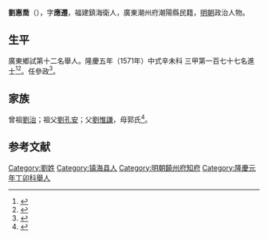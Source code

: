 {{明清人物信息框
| 姓名 = 劉惠喬
| 原名 =
| 圖片名稱= 
| 圖片大小 =
| 圖片說明 = 
| 最高職務 =
| 國家 = 大明 
| 爵位 =
| 籍貫 = 福建鎮海衛人
| 族裔 = 
| 字號 = 
| 諡號 =
| 出生日期 = 生年不詳
| 出生地點 = <!---福建鎮海衛人--->
| 逝世日期 = 卒年不詳 
| 逝世地點 =
| 墓葬 =
| 配偶 = 
| 親屬 = 
| 出身 =
* 隆慶五年辛未科同進士出身
| 經歷 =
| 著作 =  
}}
'''劉惠喬'''（{{bd|？||？|catIdx=}}），字'''應遷'''，福建鎮海衛人，廣東潮州府潮陽縣民籍，[[明朝|明朝]]政治人物。

== 生平 ==
廣東鄉試第十二名舉人。隆慶五年（1571年）中式辛未科<!---會試第一百七十六名--->三甲第一百七十七名進士<ref>{{Cite book|title=《皇明贡举考》卷五|last=（明）[[张朝瑞|张朝瑞]]|first=|publisher=《续修四库全书》史部第828册|year=|isbn=|location=|pages=}}</ref><ref>{{Cite book|title=贡举志五种 上|last=鲁小俊，江俊伟著|first=|publisher=武汉：武汉大学出版社|year=2009|isbn=978-7-307-07043-1|location=|pages=}}</ref>。任參政<ref>{{cite news|title=明朝潮州府文进士名录|url=http://zt.czonline.net/2010wenhua/txcr/chaorendongtai/kejiao/2010-12-02/31625.html|accessdate=2013-08-07|newspaper=潮州热线|archive-url=https://web.archive.org/web/20131004220414/http://zt.czonline.net/2010wenhua/txcr/chaorendongtai/kejiao/2010-12-02/31625.html|archive-date=2013-10-04|dead-url=yes}}</ref>。

== 家族 ==
曾祖[[劉治|劉治]]；祖父[[劉孔安|劉孔安]]；父[[劉惟謙|劉惟謙]]，母郭氏<ref>{{Cite book|title=天一阁藏明代科举录选刊 登科录 点校本|last=龚延明主编|first=|publisher=宁波出版社|year=2016|isbn=978-7-5526-2320-8|location=宁波|pages=|quote=《天一閣藏明代科舉錄選刊.登科錄》之《隆慶五年辛未科登科錄》}}</ref>。

==参考文献==
{{reflist}}

{{start box}}
{{s-off}}
{{s-before|[[管稷|管稷]]}}
{{s-title|明朝饒州府知府|1583年－1589年}}
{{s-after|[[楊際會|楊際會]]}}
{{end box}}

{{明朝人物小作品}}
{{隆慶五年辛未科殿試金榜}}
{{DEFAULTSORT:}}
[[Category:劉姓|Category:劉姓]]
[[Category:镇海县人|Category:镇海县人]]
[[Category:明朝饒州府知府|Category:明朝饒州府知府]]
[[Category:隆慶元年丁卯科舉人|Category:隆慶元年丁卯科舉人]]